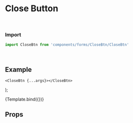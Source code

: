 
<Meta title="Forms/CloseBtn" component={CloseBtn} />

# Close Button


<br />

### Import
```javascript
import CloseBtn from 'components/forms/CloseBtn/CloseBtn'
```

<br />

## Example


    <CloseBtn {...args}></CloseBtn>
);

<Canvas withSource="open">
	<Story name="CloseBtn">
		{Template.bind({})}
	</Story>   
</Canvas>

<br />

## Props
<ArgsTable story="CloseBtn" />
